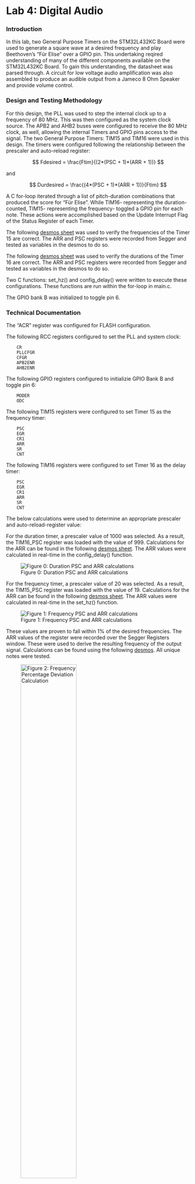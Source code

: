 # Lab 4: Digital Audio

### Introduction

In this lab, two General Purpose Timers on the STM32L432KC Board were used to generate a square wave at a desired frequency and play Beethoven's "Für Elise" over a GPIO pin. This undertaking reqired understanding of many of the different components available on the STM32L432KC Board. To gain this understanding, the datasheet was parsed through. A circuit for low voltage audio amplification was also assembled to produce an audible output from a Jameco 8 Ohm Speaker and provide volume control.

### Design and Testing Methodology
For this design, the PLL was used to step the internal clock up to a frequency of 80 MHz. This was then configured as the system clock source. The APB2 and AHB2 buses were configured to receive the 80 MHz clock, as well, allowing the internal Timers and GPIO pins access to the signal. The two General Purpose Timers: TIM15 and TIM16 were used in this design. The timers were configured following the relationship between the prescaler and auto-reload register: 

$$ 
Fdesired = 
\frac{Ftim}{(2*(PSC + 1)*(ARR + 1))} 
$$


and 

$$
Durdesired = 
\frac{(4*(PSC + 1)*(ARR + 1))}{Ftim}
$$

A C for-loop iterated through a list of pitch-duration combinations that produced the score for "Für Elise". While TIM16- representing the duration- counted, TIM15- representing the frequency- toggled a GPIO pin for each note. These actions were accomplished based on the Update Interrupt Flag of the Status Register of each Timer.


The following  [desmos sheet](https://www.desmos.com/calculator/wdh4su2tgy) was used to verify the frequencies of the Timer 15 are correct. The ARR and PSC registers were recorded from Segger and tested as variables in the desmos to do so.

The following  [desmos sheet](https://www.desmos.com/calculator/elzl4ktgfx) was used to verify the durations of the Timer 16 are correct. The ARR and PSC registers were recorded from Segger and tested as variables in the desmos to do so.

Two C functions: set_hz() and config_delay() were written to execute these configurations. These functions are run within the for-loop in main.c. 


The GPIO bank B was initialized to toggle pin 6.

### Technical Documentation
The "ACR" register was configured for FLASH configuration.

The following RCC registers configured to set the PLL and system clock:

        CR
        PLLCFGR
        CFGR
        APB2ENR
        AHB2ENR

The following GPIO registers configured to initializie GPIO Bank B and toggle pin 6:
        
        MODER
        ODC

The following TIM15 registers were configured to set Timer 15 as the frequency timer:
        
        PSC
        EGR
        CR1
        ARR
        SR
        CNT

The following TIM16 registers were configured to set Timer 16 as the delay timer:

        PSC
        EGR
        CR1
        ARR
        SR 
        CNT

The below calculations were used to determine an appropriate prescaler and auto-reload-register value:

For the duration timer, a prescaler value of 1000 was selected. As a result, the TIM16_PSC register was loaded with the value of 999. Calculations for the ARR can be found in the following  [desmos sheet](https://www.desmos.com/calculator/wdh4su2tgy). The ARR values were calculated in real-time in the config_delay() function.

![Figure 0: Duration PSC and ARR calculations](images/pscarrdur.png){fig-align="center"}

For the frequency timer, a prescaler value of 20 was selected. As a result, the TIM15_PSC register was loaded with the value of 19. Calculations for the ARR can be found in the following  [desmos sheet](https://www.desmos.com/calculator/wdh4su2tgy). The ARR values were calculated in real-time in the set_hz() function.

![Figure 1: Frequency PSC and ARR calculations](images/pscarrfreq.png){fig-align="center"}

These values are proven to fall within 1% of the desired frequencies. The ARR values of the register were recorded over the Segger Registers window. These were used to derive the resulting frequency of the output signal. Calculations can be found using the following [desmos](https://www.desmos.com/calculator/ds1oxmomzv). All unique notes were tested.

 ![Figure 2: Frequency Percentage Deviation Calculation](images/percentdevdur.png){width=60% fig-align="center"}

The minimum and maximum frequency supported by the selected prescaler and ARR can be found below:

 ![Figure 3: Minimum Frequency Calculations](images/minfreq.png){width=80% fig-align="center"}

  ![Figure 4: Maximum Frequency Calculations](images/maxfreq.png){width=80% fig-align="center"}

Using these findings, the minimum and maximum duration supported by the selected prescaler and ARR can easily be found below:

 ![Figure 5: Minimum and Maximum Duration Calculations](images/minmaxdur.png){width=80% fig-align="center"}


The circuitry for the audio amplifier follows the suggested implementation from the [LM386 datasheet](https://www.ti.com/lit/ds/symlink/lm386.pdf) Capacitors were placed in series to arrive at the 250µF value.

 ![Figure 6: LM386 with Gain = 20](images/opamp.png){fig-align="center"}

I produced my own composition, following Bedrich Smetana's "Vltava". I referenced simple [sheet music](https://musescore.com/user/24439136/scores/6209183) to produce the following [fixed 2D array](https://github.com/Isabella-Hottenrott/e155-lab4/blob/GPIOfns/Vltava) of frequencies and durations.

### Block Diagram

The following abstracted block diagram of the system can be used to understand the design:

 ![Figure 7: Abstracted Block Diagram](images/blockdiagram.png){width=60% fig-align="center"}

### Results and Discussion
This design was successfully able to play the desired pitches and durations of notes, piecing together Beethoven's "Für Elise". The associated circuitry was compact and easy to assemble.
This design could have been undertaken in a different way, by producing a PWM signal at the Timer output. The timers could have also been configured to speak directly with the GPIO pins. I had initially attempted this path when going through the datasheet, but eventually had the idea of the current implementation. This implementation is faster and do not present timing issues at the frequencies being handled, so I decided to pursue this design instead.

### Conclusion
Overall, this project was an opportunity to familiarize myself with the different functionalities of the STM32L432KC board, and how to navigate the Reference Manual and Datasheet. It was fun to compose a piece of my choice, as well.
I spent 15 hours on this lab.

### AI Prototype Summary

I prompted the following LLM with the question:

What timers should I use on the STM32L432KC to generate frequencies ranging from 220Hz to 1kHz? What’s the best choice of timer if I want to easily connect it to a GPIO pin? What formulae are relevant, and what registers need to be set to configure them properly?

It responded:

        "TIM2 (32-bit general-purpose) — easiest and most flexible choice. It has multiple channel outputs you can route to GPIO pins (e.g., PA0/PA5/PA15 → TIM2_CH1 (AF1), PB3 → TIM2_CH2 (AF1), etc.).  ￼
	•	TIM1 / TIM15–17 (16-bit) — also fine for PWM; TIM1 is “advanced” (needs MOE bit set) but you don’t need advanced features for simple tones. Device includes 1× advanced, 2× GP16, 1× GP32 per datasheet.  ￼
	•	LPTIM1 / LPTIM2 (low-power timers) — great if you want the signal to keep running in Stop modes or be clocked from LSE/LSI, and they have an OUT pin you can map (e.g., PA4/PA8 → LPTIM2_OUT (AF14)). For simple “always-on” PWM they work well too.  ￼

    Best simple choice for GPIO: TIM2 — 32-bit (so huge range/resolution), plentiful pin options (AF1 on several pins), and zero “advanced timer” gotchas.  ￼"


Overall, the datasheet got the explicitly-mentioned functionalities of the onboard timer right. For the specific application, it was wrong in deciding that 32 bits would be necessary. It did not include configurations to the RCC that need to be made for the Timers. It also forgot to add anything about registers or calculations for the actual clock division.
The LLM also pointed toward the low-power timers. This is not unreasonable, because it wasn't given any information on how long the timers would be active vs idle.
After providing the LLM with the Reference Manual, it reaffirmed the decision to use Timer 2.
Overall, I think going through the reference manual on my own is still a better use of time than taking the LLM output and debugging. I was a bit surprised about this, because I feel that there is enough online documentation for the LLM to output a more detailed response.